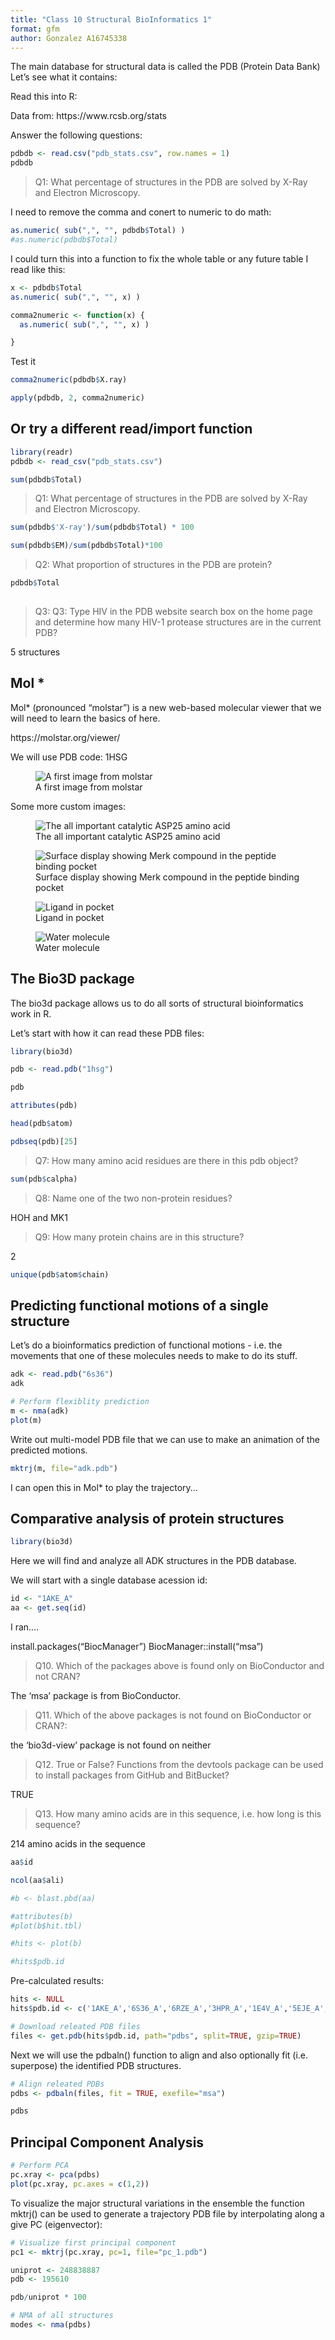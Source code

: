 ```yaml
---
title: "Class 10 Structural BioInformatics 1"
format: gfm
author: Gonzalez A16745338
---
```


The main database for structural data is called the PDB (Protein Data Bank)
Let's see what it contains:

Read this into R: 

Data from: https://www.rcsb.org/stats
 
Answer the following questions: 


```r
pdbdb <- read.csv("pdb_stats.csv", row.names = 1) 
pdbdb
```


> Q1: What percentage of structures in the PDB are solved by X-Ray and 
Electron Microscopy.


I need to remove the comma and conert to numeric to do math: 
```r
as.numeric( sub(",", "", pdbdb$Total) )
#as.numeric(pdbdb$Total)
```

I could turn this into a function to fix the whole table or any future table I read like this: 


```r
x <- pdbdb$Total
as.numeric( sub(",", "", x) )
```


```r
comma2numeric <- function(x) { 
  as.numeric( sub(",", "", x) )

}
```

Test it 

```r
comma2numeric(pdbdb$X.ray)
```





```r
apply(pdbdb, 2, comma2numeric)
```

## Or try a different read/import function

```r
library(readr)
pdbdb <- read_csv("pdb_stats.csv")
```


```r
sum(pdbdb$Total)
```

> Q1: What percentage of structures in the PDB are solved by X-Ray and Electron Microscopy.

```r
sum(pdbdb$'X-ray')/sum(pdbdb$Total) * 100
```

```r
sum(pdbdb$EM)/sum(pdbdb$Total)*100
```


> Q2: What proportion of structures in the PDB are protein?

```r
pdbdb$Total
    
```

> Q3: Q3: Type HIV in the PDB website search box on the home page and determine 
how many HIV-1 protease structures are in the current PDB?

5 structures



## Mol *

Mol* (pronounced "molstar") is a new web-based molecular viewer that we will 
need to learn the basics of here.

https://molstar.org/viewer/

We will use PDB code: 1HSG

![A first image from molstar](1HSG.png)

Some more custom images:

![The all important catalytic ASP25 amino acid](1HSG copy.png)

![Surface display showing Merk compound in the peptide binding pocket](1HSG copy 2.png)


![Ligand in pocket](1HSG copy 3.png)

![Water molecule](1HSG water.png)


## The Bio3D package

The bio3d package allows us to do all sorts of structural bioinformatics work 
in R. 

Let's start with how it can read these PDB files:

```r
library(bio3d)

pdb <- read.pdb("1hsg")

pdb
```

```r
attributes(pdb)
```

```r
head(pdb$atom)
```

```r
pdbseq(pdb)[25]
```



> Q7: How many amino acid residues are there in this pdb object? 

```r
sum(pdb$calpha)
```


> Q8: Name one of the two non-protein residues? 

HOH and MK1



> Q9: How many protein chains are in this structure?

2

```r
unique(pdb$atom$chain)
```




## Predicting functional motions of a single structure


Let's do a bioinformatics prediction of functional motions - 
i.e. the movements that one of these molecules needs to make to do its stuff. 


```r
adk <- read.pdb("6s36")
adk
```


```r
# Perform flexiblity prediction
m <- nma(adk)
plot(m)
```


Write out multi-model PDB file that we can use to make an animation of the
predicted motions.  
```r
mktrj(m, file="adk.pdb")
```


I can open this in Mol* to play the trajectory...







## Comparative analysis of protein structures

```r
library(bio3d)
```


Here  we will find and analyze all ADK structures in the PDB database.

We will start with a single database acession id: 



```r
id <- "1AKE_A"
aa <- get.seq(id)
```


I ran.... 

install.packages("BiocManager")
BiocManager::install("msa")






> Q10. Which of the packages above is found only on BioConductor and not CRAN? 

The 'msa' package is from BioConductor.



> Q11. Which of the above packages is not found on BioConductor or CRAN?: 

the 'bio3d-view' package is not found on neither 



> Q12. True or False? Functions from the devtools package can be used to install
packages from GitHub and BitBucket? 

TRUE


> Q13. How many amino acids are in this sequence, i.e. how long is this sequence?

214 amino acids in the sequence

```r
aa$id
```


```r
ncol(aa$ali)
```


```r
#b <- blast.pbd(aa)
```


```r
#attributes(b)
#plot(b$hit.tbl)
```



```r
#hits <- plot(b)
```


```r
#hits$pdb.id
```



Pre-calculated results: 

```r
hits <- NULL
hits$pdb.id <- c('1AKE_A','6S36_A','6RZE_A','3HPR_A','1E4V_A','5EJE_A','1E4Y_A','3X2S_A','6HAP_A','6HAM_A','4K46_A','3GMT_A','4PZL_A')
```



```r
# Download releated PDB files
files <- get.pdb(hits$pdb.id, path="pdbs", split=TRUE, gzip=TRUE)
```



Next we will use the pdbaln() function to align and also optionally fit (i.e.
superpose) the identified PDB structures.

```r
# Align releated PDBs
pdbs <- pdbaln(files, fit = TRUE, exefile="msa")
```

```r
pdbs
```




## Principal Component Analysis

```r
# Perform PCA
pc.xray <- pca(pdbs)
plot(pc.xray, pc.axes = c(1,2))
```





To visualize the major structural variations in the ensemble the function 
mktrj() can be used to generate a trajectory PDB file by interpolating along 
a give PC (eigenvector):


```r
# Visualize first principal component
pc1 <- mktrj(pc.xray, pc=1, file="pc_1.pdb")
```



```r
uniprot <- 248838887
pdb <- 195610

pdb/uniprot * 100
```




```r
# NMA of all structures
modes <- nma(pdbs)
```

































